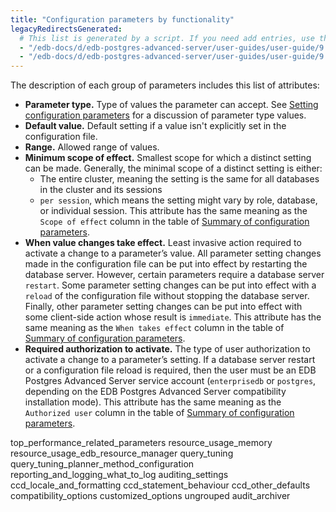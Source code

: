 ```yaml
---
title: "Configuration parameters by functionality"
legacyRedirectsGenerated:
  # This list is generated by a script. If you need add entries, use the `legacyRedirects` key.
  - "/edb-docs/d/edb-postgres-advanced-server/user-guides/user-guide/9.6/EDB_Postgres_Advanced_Server_Guide.1.11.html"
  - "/edb-docs/d/edb-postgres-advanced-server/user-guides/user-guide/9.5/EDB_Postgres_Enterprise_Guide.1.011.html"
---
```


<div id="configuration_parameters_by_functionality" class="registered_link"></div>

The description of each group of parameters includes this list of attributes:

-   **Parameter type.** Type of values the parameter can accept. See [Setting configuration parameters](../01_setting_new_parameters/#setting_configuration_parameters) for a discussion of parameter type values.
-   **Default value.** Default setting if a value isn't explicitly set in the configuration file.
-   **Range.** Allowed range of values.
-   **Minimum scope of effect.** Smallest scope for which a distinct setting can be made. Generally, the minimal scope of a distinct setting is either:
    -  The entire cluster, meaning the setting is the same for all databases in the cluster and its sessions 
    -  `per session`, which means the setting might vary by role, database, or individual session. 
    This attribute has the same meaning as the `Scope of effect` column in the table of [Summary of configuration parameters](../02_summary_of_configuration_parameters/#summary_of_configuration_parameters).
-   **When value changes take effect.** Least invasive action required to activate a change to a parameter’s value. All parameter setting changes made in the configuration file can be put into effect by restarting the database server. However, certain parameters require a database server `restart`. Some parameter setting changes can be put into effect with a `reload` of the configuration file without stopping the database server. Finally, other parameter setting changes can be put into effect with some client-side action whose result is `immediate`. This attribute has the same meaning as the `When takes effect` column in the table of [Summary of configuration parameters](../02_summary_of_configuration_parameters/#summary_of_configuration_parameters).
-   **Required authorization to activate.** The type of user authorization to activate a change to a parameter’s setting. If a database server restart or a configuration file reload is required, then the user must be an EDB Postgres Advanced Server service account (`enterprisedb` or `postgres`, depending on the EDB Postgres Advanced Server compatibility installation mode). This attribute has the same meaning as the `Authorized user` column in the table of [Summary of configuration parameters](../02_summary_of_configuration_parameters/#summary_of_configuration_parameters).

<div class="toctree" maxdepth="3">

top_performance_related_parameters resource_usage_memory resource_usage_edb_resource_manager query_tuning query_tuning_planner_method_configuration reporting_and_logging_what_to_log auditing_settings ccd_locale_and_formatting ccd_statement_behaviour ccd_other_defaults compatibility_options customized_options ungrouped audit_archiver

</div>
